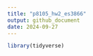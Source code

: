 ```yaml
---
title: "p8105_hw2_es3866"
output: github_document
date: 2024-09-27
---
```


```r
library(tidyverse)
```
